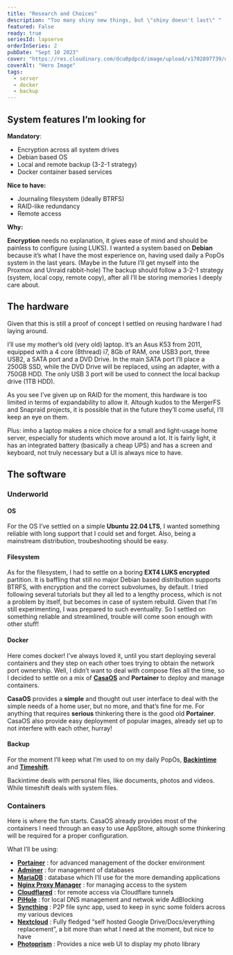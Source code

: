 ---
title: "Research and Choices"
description: "Too many shiny new things, but \"shiny doesn't last\" "
featured: False
ready: true
seriesId: lapserve
orderInSeries: 2
pubDate: "Sept 10 2023"
cover: "https://res.cloudinary.com/dcu0pdpcd/image/upload/v1702897739/dev_website/blog/lapserve/brand_identity_hzmumd.png"
coverAlt: "Hero Image"
tags:
  - server
  - docker
  - backup
---

## System features I’m looking for

**Mandatory**:

- Encryption across all system drives
- Debian based OS
- Local and remote backup (3-2-1 strategy)
- Docker container based services

**Nice to have:**

- Journaling filesystem (ideally BTRFS)
- RAID-like redundancy
- Remote access

**Why:**

**Encryption** needs no explanation, it gives ease of mind and should be painless to configure (using LUKS).
I wanted a system based on **Debian** because it’s what I have the most experience on, having used daily a PopOs system in the last years. (Maybe in the future I’ll get myself into the Proxmox and Unraid rabbit-hole)
The backup should follow a 3-2-1 strategy (system, local copy, remote copy), after all I’ll be storing memories I deeply care about.

## The hardware

Given that this is still a proof of concept I settled on reusing hardware I had laying around.

I’ll use my mother’s old (very old) laptop. It’s an Asus K53 from 2011, equipped with a 4 core (8thread) i7, 8Gb of RAM, one USB3 port, three USB2, a SATA port and a DVD Drive.
In the main SATA port I’ll place a 250GB SSD, while the DVD Drive will be replaced, using an adapter, with a 750GB HDD. The only USB 3 port will be used to connect the local backup drive (1TB HDD).

As you see I’ve given up on RAID for the moment, this hardware is too limited in terms of expandability to allow it. Altough kudos to the MergerFS and Snapraid projects, it is possible that in the future they’ll come useful, I’ll keep an eye on them.

Plus: imho a laptop makes a nice choice for a small and light-usage home server, especially for students which move around a lot. It is fairly light, it has an integrated battery (basically a cheap UPS) and has a screen and keyboard, not truly necessary but a UI is always nice to have.

## The software

### Underworld

#### OS

For the OS I’ve settled on a simple **Ubuntu 22.04 LTS**, I wanted something reliable with long support that I could set and forget. Also, being a mainstream distribution, troubeshooting should be easy.

#### Filesystem

As for the filesystem, I had to settle on a boring **EXT4 LUKS encrypted** partition. 
It is baffling that still no major Debian based distribution supports BTRFS, with encryption and the correct subvolumes, by default.
I tried following several tutorials but they all led to a lengthy process, which is not a problem by itself, but becomes in case of system rebuild. Given that I’m still experimenting, I was prepared to such eventuality. So I settled on something reliable and streamlined, trouble will come soon enough with other stuff!

#### Docker

Here comes docker! I’ve always loved it, until you start deploying several containers and they step on each other toes trying to obtain the network port ownership. 
Well, I didn’t want to deal with compose files all the time, so I decided to settle on a mix of **[CasaOS](https://github.com/IceWhaleTech/CasaOS)** and **Portainer** to deploy and manage containers.

**CasaOS** provides a **simple** and thought out user interface to deal with the simple needs of a home user, but no more, and that’s fine for me. For anything that requires **serious** thinkering there is the good old **Portainer**.
CasaOS also provide easy deployment of popular images, already set up to not interfere with each other, hurray!

#### Backup

For the moment I’ll keep what I’m used to on my daily PopOs, **[Backintime](https://github.com/bit-team/backintime)** and **[Timeshift](https://github.com/linuxmint/timeshift)**.

Backintime deals with personal files, like documents, photos and videos. While timeshift deals with system files.

### Containers

Here is where the fun starts. CasaOS already provides most of the containers I need through an easy to use AppStore, altough some thinkering will be required for a proper configuration.

What I’ll be using:

- **[Portainer](https://github.com/portainer/portainer)** : for advanced management of the docker environment
- **[Adminer](https://www.adminer.org/)** : for management of databases
- **[MariaDB](https://mariadb.org/)** : database which I’ll use for the more demanding applications
- **[Nginx Proxy Manager](https://nginxproxymanager.com/)** : for managing access to the system
- **[Cloudflared](https://github.com/cloudflare/cloudflared)** : for remote access via Cloudflare tunnels 
- **[PiHole](https://github.com/pi-hole/pi-hole)** : for local DNS management and netwok wide AdBlocking
- **[Syncthing](https://github.com/syncthing/syncthing)**  : P2P file sync app, used to keep in sync some folders across my various devices
- **[Nextcloud](https://github.com/nextcloud)** : Fully fledged “self hosted Google Drive/Docs/everything replacement”, a bit more than what I need at the moment, but nice to have
- **[Photoprism](https://github.com/photoprism/photoprism)** : Provides a nice web UI to display my photo library
